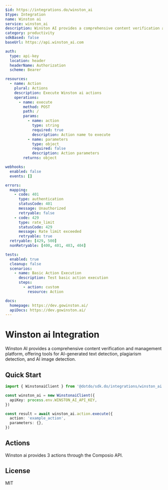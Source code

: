 ```yaml
---
$id: https://integrations.do/winston_ai
$type: Integration
name: Winston ai
service: winston_ai
description: Winston AI provides a comprehensive content verification and management platform, offering tools for AI-generated text detection, plagiarism detection, and AI image detection.
category: productivity
sdkBased: false
baseUrl: https://api.winston_ai.com

auth:
  type: api-key
  location: header
  headerName: Authorization
  scheme: Bearer

resources:
  - name: Action
    plural: Actions
    description: Execute Winston ai actions
    operations:
      - name: execute
        method: POST
        path: /
        params:
          - name: action
            type: string
            required: true
            description: Action name to execute
          - name: parameters
            type: object
            required: false
            description: Action parameters
        returns: object

webhooks:
  enabled: false
  events: []

errors:
  mapping:
    - code: 401
      type: authentication
      statusCode: 401
      message: Unauthorized
      retryable: false
    - code: 429
      type: rate_limit
      statusCode: 429
      message: Rate limit exceeded
      retryable: true
  retryable: [429, 500]
  nonRetryable: [400, 401, 403, 404]

tests:
  enabled: true
  cleanup: false
  scenarios:
    - name: Basic Action Execution
      description: Test basic action execution
      steps:
        - action: custom
          resource: Action

docs:
  homepage: https://dev.gowinston.ai/
  apiDocs: https://dev.gowinston.ai/
---
```


# Winston ai Integration

Winston AI provides a comprehensive content verification and management platform, offering tools for AI-generated text detection, plagiarism detection, and AI image detection.

## Quick Start

```typescript
import { WinstonaiClient } from '@dotdo/sdk.do/integrations/winston_ai'

const winston_ai = new WinstonaiClient({
  apiKey: process.env.WINSTON_AI_API_KEY,
})

const result = await winston_ai.action.execute({
  action: 'example_action',
  parameters: {},
})
```

## Actions

Winston ai provides 3 actions through the Composio API.

## License

MIT
